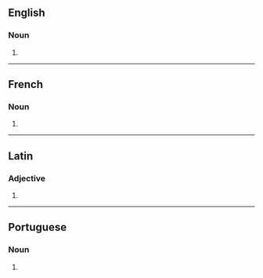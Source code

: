 ==English==

===Noun===
{{head|en|noun form}}

# {{plural of|en|quota}}

----

==French==

===Noun===
{{head|fr|noun plural form|g=?}}

# {{plural of|fr|quota}}

----

==Latin==

===Adjective===
{{la-adj-form|quotās}}

# {{inflection of|la|quotus||acc|f|p}}

----

==Portuguese==

===Noun===
{{head|pt|noun form}}

# {{plural of|pt|quota}}